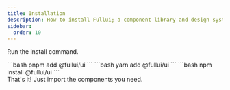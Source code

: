 ```yaml
---
title: Installation
description: How to install Fullui; a component library and design system built for Astro.
sidebar:
  order: 10
---
```



Run the install command.

<Tabs>
  <TabItem label="pnpm">
    ```bash
    pnpm add @fullui/ui
    ```
  </TabItem>
  <TabItem label="yarn">
    ```bash
    yarn add @fullui/ui
    ```
  </TabItem>
  <TabItem label="npm">
    ```bash
    npm install @fullui/ui
    ```
  </TabItem>
</Tabs>
<br/>
That's it! Just import the components you need.
